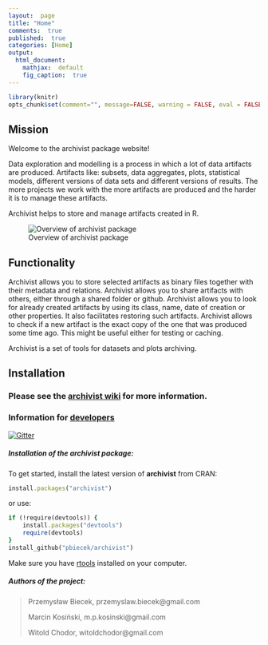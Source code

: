 ```yaml
---
layout:  page
title: "Home"
comments:  true
published:  true
categories: [Home]
output:
  html_document:
    mathjax:  default
    fig_caption:  true
---
```


```r
library(knitr)
opts_chunk$set(comment="", message=FALSE, warning = FALSE, eval = FALSE, tidy.opts=list(keep.blank.line=TRUE, width.cutoff=150),options(width=150), cache=TRUE)
```

## Mission

Welcome to the archivist package website!

Data exploration and modelling is a process in which a lot of data artifacts are produced. Artifacts like: subsets, data aggregates, plots, statistical models, different versions of data sets and different versions of results. The more projects we work with the more artifacts are produced and the harder it is to manage these artifacts.

Archivist helps to store and manage artifacts created in R. 

![Overview of archivist package](https://raw.githubusercontent.com/pbiecek/archivist/master/archiwum.png)


## Functionality

Archivist allows you to store selected artifacts as binary files together with their metadata and relations. Archivist allows you to share artifacts with others, either through a shared folder or github. Archivist allows you to look for already created artifacts by using its class, name, date of creation or other properties. It also facilitates restoring such artifacts. Archivist allows to check if a new artifact is the exact copy of the one that was produced some time ago. This might be useful either for testing or caching.

Archivist is a set of tools for datasets and plots archiving.

## Installation

### Please see the  [archivist wiki](https://github.com/pbiecek/archivist/wiki) for more information. 

### Information for [developers](https://github.com/pbiecek/archivist/wiki/For-developers)

[![Gitter](https://badges.gitter.im/pbiecek/archivist.svg)](https://gitter.im/pbiecek/archivist?utm_source=badge&utm_medium=badge&utm_campaign=pr-badge)

<h5> Installation of the archivist package: </h5>
To get started, install the latest version of **archivist** from CRAN:
```Ruby
install.packages("archivist")
```
or use:
```Ruby
if (!require(devtools)) {
    install.packages("devtools")
    require(devtools)
}
install_github("pbiecek/archivist")
```
Make sure you have [rtools](http://cran.r-project.org/bin/windows/Rtools/) installed on your computer.


<h5> Authors of the project: </h5>
> Przemysław Biecek, przemyslaw.biecek@gmail.com
>
> Marcin Kosiński, m.p.kosinski@gmail.com
>
> Witold Chodor, witoldchodor@gmail.com
